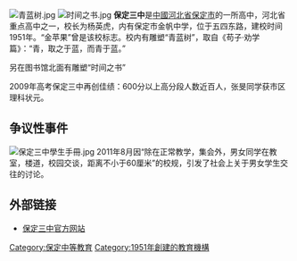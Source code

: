 [[File:青蓝树.jpg|thumb]]
[[File:时间之书.jpg|thumb]]
'''保定三中'''是[[中國|中國]][[河北省|河北省]][[保定市|保定市]]的一所高中，河北省重点高中之一，校长为杨英虎，内有保定市金帆中学，位于五四东路，建校时间1951年。“金苹果”曾是该校标志。校内有雕塑“青蓝树”，取自《苟子·劝学篇》：“青，取之于蓝，而青于蓝。”

另在图书馆北面有雕塑“时间之书”

2009年高考保定三中再创佳绩：600分以上高分段人数近百人，张旻同学获市区理科状元。

==争议性事件==
[[File:保定三中學生手冊.jpg|thumb]]
2011年8月因“除在正常教学，集会外，男女同学在教室，楼道，校园交谈，距离不小于60厘米”的校规，引发了社会上关于男女学生交往的讨论。

== 外部链接 ==
*[http://www.bdsz.com.cn/ 保定三中官方网站] {{Wayback|url=http://www.bdsz.com.cn/ |date=20201022205149 }}
{{河北省示范性普通高级中学}}

{{Seni-stub}}

[[Category:保定中等教育|Category:保定中等教育]]
[[Category:1951年創建的教育機構|Category:1951年創建的教育機構]]